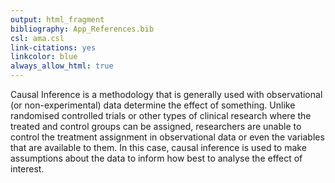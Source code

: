 ```yaml
---
output: html_fragment
bibliography: App_References.bib
csl: ama.csl
link-citations: yes
linkcolor: blue
always_allow_html: true
---
```


Causal Inference is a methodology that is generally used with observational (or non-experimental) data determine the effect of something. Unlike randomised controlled trials or other types of clinical research where the treated and control groups can be assigned, researchers are unable to control the treatment assignment in observational data or even the variables that are available to them. In this case, causal inference is used to make assumptions about the data to inform how best to analyse the effect of interest.
